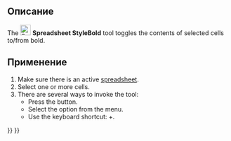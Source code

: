 <languages/>

{{Docnav/ru
|[[Spreadsheet_AlignBottom/ru|Выровнять по нижнему краю]]
|[[Spreadsheet_StyleItalic/ru|Курсивный текст]]
|[[Spreadsheet_Workbench/ru|Электронные таблицы]]
|IconL=Spreadsheet_AlignBottom.svg
|IconR=Spreadsheet_StyleItalic.svg
|IconC=Workbench_Spreadsheet.svg
}}

<div class="mw-translate-fuzzy">
{{GuiCommand/ru
|Name/ru=Полужирный текст
|Name=Spreadsheet_StyleBold
|MenuLocation=Электронная таблица → Styles → Полужирный текст
|Workbenches=[[Spreadsheet_Workbench/ru|Spreadsheet]]
|Version=0.17
}}
</div>

<span id="Description"></span>
==Описание==

The [[File:Spreadsheet_StyleBold.svg|24px]] '''Spreadsheet StyleBold''' tool toggles the contents of selected cells to/from bold.

<span id="Usage"></span>
==Применение==

# Make sure there is an active [[Spreadsheet_CreateSheet|spreadsheet]].
# Select one or more cells.
# There are several ways to invoke the tool:
#* Press the {{Button|[[File:Spreadsheet_StyleBold.svg|16px]] [[Spreadsheet_StyleBold|Bold text]]}} button.
#* Select the {{MenuCommand|Spreadsheet → Styles → [[File:Spreadsheet_StyleBold.svg|16px]] Bold text}} option from the menu.
#* Use the keyboard shortcut: {{KEY|Ctrl}}+{{KEY|B}}. {{Version|1.1}}


{{Docnav/ru
|[[Spreadsheet_AlignBottom/ru|Выровнять по нижнему краю]]
|[[Spreadsheet_StyleItalic/ru|Курсивный текст]]
|[[Spreadsheet_Workbench/ru|Электронные таблицы]]
|IconL=Spreadsheet_AlignBottom.svg
|IconR=Spreadsheet_StyleItalic.svg
|IconC=Workbench_Spreadsheet.svg
}}

{{Spreadsheet_Tools_navi{{#translation:}}}}
{{Userdocnavi{{#translation:}}}}